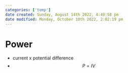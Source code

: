 ```yaml
---
categories: ['temp']
date created: Sunday, August 14th 2022, 4:49:58 pm
date modified: Monday, October 10th 2022, 2:02:19 pm
---
```


# Power
- current x potential difference
- $$P = IV$$



